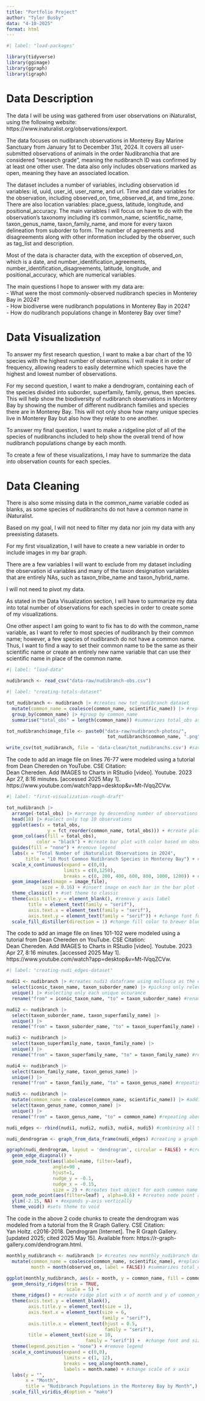```yaml
---
title: "Portfolio Project"
author: "Tyler Busby"
data: "4-10-2025"
format: html
---
```


```r
#| label: "load-packages"

library(tidyverse)
library(ggimage)
library(ggraph)
library(igraph)
```


# Data Description

The data I will be using was gathered from user observations on iNaturalist, using the following website: https://www.inaturalist.org/observations/export.  

The data focuses on nudibranch observations in Monterey Bay Marine Sanctuary from January 1st to December 31st, 2024. It covers all user-submitted observations of animals in the order Nudibranchia that are considered "research grade", meaning the nudibranch ID was confirmed by at least one other user. The data also only includes observations marked as open, meaning they have an associated location.  

The dataset includes a number of variables, including observation id variables: id, uuid, user_id, user_name, and url. Time and date variables for the observation, including observed_on, time_observed_at, and time_zone. There are also location variables: place_guess, latitude, longitude, and positional_accuracy. The main variables I will focus on have to do with the observation's taxonomy including it's common_name, scientific_name, taxon_genus_name, taxon_family_name, and more for every taxon delineation from suborder to form. The number of agreements and disagreements along with other information included by the observer, such as tag_list and description.  

Most of the data is character data, with the exception of observed_on, which is a date, and number_identification_agreements, number_identification_disagreements, latitude, longitude, and positional_accuracy, which are numerical variables.  

The main questions I hope to answer with my data are:  
- What were the most commonly-observed nudibranch species in Monterey Bay in 2024?  
- How biodiverse were nudibranch populations in Monterey Bay in 2024?  
- How do nudibranch populations change in Monterey Bay over time?  


# Data Visualization

To answer my first research question, I want to make a bar chart of the 10 species with the highest number of observations. I will make it in order of frequency, allowing readers to easily determine which species have the highest and lowest number of observations.  

For my second question, I want to make a dendrogram, containing each of the species divided into suborder, superfamily, family, genus, then species. This will help show the biodiversity of nudibranch observations in Monterey Bay by showing the number of different nudibranch families and species there are in Monterey Bay. This will not only show how many unique species live in Monterey Bay but also how they relate to one another.  

To answer my final question, I want to make a ridgeline plot of all of the species of nudibranchs included to help show the overall trend of how nudibranch populations change by each month.  

To create a few of these visualizations, I may have to summarize the data into observation counts for each species.  


# Data Cleaning

There is also some missing data in the common_name variable coded as blanks, as some species of nudibranchs do not have a common name in iNaturalist.

Based on my goal, I will not need to filter my data nor join my data with any preexisting datasets.  

For my first visualization, I will have to create a new variable in order to include images in my bar graph.  

There are a few variables I will want to exclude from my dataset including the observation id variables and many of the taxon designation variables that are entirely NAs, such as taxon_tribe_name and taxon_hybrid_name.  

I will not need to pivot my data.  

As stated in the Data Visualization section, I will have to summarize my data into total number of observations for each species in order to create some of my visualizations.  

One other aspect I am going to want to fix has to do with the common_name variable, as I want to refer to most species of nudibranch by their common name; however, a few species of nudibranch do not have a common name. Thus, I want to find a way to set their common name to be the same as their scientific name or create an entirely new name variable that can use their scientific name in place of the common name.  

```r
#| label: "load-data"

nudibranch <- read_csv("data-raw/nudibranch-obs.csv")
```


```r
#| label: "creating-totals-dataset"

tot_nudibranch <- nudibranch |> #creates new tot_nudibranch dataset
  mutate(common_name = coalesce(common_name, scientific_name)) |> #replaces nas in common name variable with scientific name
  group_by(common_name) |> #group by common_name
  summarise("total_obs" = length(common_name)) #summarizes total_obs as the number of each common name observation

tot_nudibranch$image_file <- paste0("data-raw/nudibranch-photos/", 
                                     tot_nudibranch$common_name, ".png") #creates image address variable for each common name (see below)

write_csv(tot_nudibranch, file = 'data-clean/tot_nudibranchs.csv') #save new totals dataset as updated csv file
```

The code to add an image file on lines 76-77 were modeled using a tutorial from Dean Chereden on YouTube. CSE Citation:  
Dean Chereden. Add IMAGES to Charts in RStudio [video]. Youtube. 2023 Apr 27, 8:16 minutes. [accessed 2025 May 1]. https://www.youtube.com/watch?app=desktop&v=Mt-lVqqZCVw.  

```r
#| label: "first-visualization-rough-draft"

tot_nudibranch |>
  arrange(-total_obs) |> #arrange by descending number of observations of each species
  head(10) |> #select only top 10 observations
  ggplot(aes(x = total_obs, 
               y = fct_reorder(common_name, total_obs))) + #create plot with given aesthetics
  geom_col(aes(fill = total_obs), 
           color = "black") + #create bar plot with color based on observation number
  guides(fill = "none") + #remove legend
  labs(x = "Total Number of iNaturalist Observations in 2024",
       title = "10 Most Common Nudibranch Species in Monterey Bay") + #create descriptive labels
  scale_x_continuous(expand = c(0,0), 
                     limits = c(0,1250),
                     breaks = c(0, 200, 400, 600, 800, 1000, 1200)) + #resize x axis scale
  geom_image(aes(image = image_file),
             size = 0.16) + #insert image on each bar in the bar plot (see below)
  theme_classic() + #set theme to classic
  theme(axis.title.y = element_blank(), #remove y axis label
        title = element_text(family = "serif"),
        axis.text.x = element_text(family = "serif"),
        axis.text.y = element_text(family = "serif")) + #change font for all texts
  scale_fill_distiller(direction = 1) #change fill color to brewer blues
```

The code to add an image file on lines 101-102 were modeled using a tutorial from Dean Chereden on YouTube. CSE Citation:  
Dean Chereden. Add IMAGES to Charts in RStudio [video]. Youtube. 2023 Apr 27, 8:16 minutes. [accessed 2025 May 1]. https://www.youtube.com/watch?app=desktop&v=Mt-lVqqZCVw.


```r
#| label: "creating-nudi_edges-dataset"

nudi1 <- nudibranch |> #creates nudi1 dataframe using mollusca as the origin and suborder as first group
  select(iconic_taxon_name, taxon_suborder_name) |> #picking only relevant variables
  unique() |> #selecting only each unique occurance
  rename("from" = iconic_taxon_name, "to" = taxon_suborder_name) #renaming variables for later cbind

nudi2 <- nudibranch |>
  select(taxon_suborder_name, taxon_superfamily_name) |>
  unique() |>
  rename("from" = taxon_suborder_name, "to" = taxon_superfamily_name) #repeating above for suborder and superfamily

nudi3 <- nudibranch |>
  select(taxon_superfamily_name, taxon_family_name) |>
  unique() |>
  rename("from" = taxon_superfamily_name, "to" = taxon_family_name) #repeating above for superfamily and family

nudi4 <- nudibranch |>
  select(taxon_family_name, taxon_genus_name) |>
  unique() |>
  rename("from" = taxon_family_name, "to" = taxon_genus_name) #repeating above for family and genus

nudi5 <- nudibranch |>
  mutate(common_name = coalesce(common_name, scientific_name)) |> #adding scientific to NA common names
  select(taxon_genus_name, common_name) |>
  unique() |>
  rename("from" = taxon_genus_name, "to" = common_name) #repeating above for genus and common name (species)

nudi_edges <- rbind(nudi1, nudi2, nudi3, nudi4, nudi5) #combining all 5 datasets into one edge dataset
```


```r
nudi_dendrogram <- graph_from_data_frame(nudi_edges) #creating a graph object to be used in ggraph

ggraph(nudi_dendrogram, layout = 'dendrogram', circular = FALSE) + #creating dendrogram from nudi_dendrogram
  geom_edge_diagonal() +
  geom_node_text(aes(label=name, filter=leaf), 
                 angle=90 , 
                 hjust=1, 
                 nudge_y = -0.1, 
                 nudge_x = -0.15,
                 size = 2) + #creates text object for each common name and aligns it with node point
  geom_node_point(aes(filter=leaf) , alpha=0.6) + #creates node point at each end
  ylim(-2.15, NA) + #expands y-axis vertically
  theme_void() #sets theme to void
```

The code in the above 2 code chunks to create the dendrogram was modeled from a tutorial from the R Graph Gallery. CSE Citation:  
Yan Holtz. c2016-2018. Dendrogram [Internet]. The R Graph Gallery. [updated 2025; cited 2025 May 15]. Available from: https://r-graph-gallery.com/dendrogram.html.  

```r
monthly_nudibranch <- nudibranch |> #creates new monthly_nudibranch dataset
  mutate(common_name = coalesce(common_name, scientific_name), #replaces nas in common name variable with scientific name
         month = month(observed_on, label = FALSE)) #summarizes total_obs as the number of each common name observation
```

```r
ggplot(monthly_nudibranch, aes(x = month, y = common_name, fill = common_name)) +
  geom_density_ridges(trim = TRUE, 
                      scale = 5) + 
  theme_ridges() + #create ridge plot with x of month and y of common_name
  theme(axis.text.y = element_blank(),
        axis.title.y = element_text(size = 1),
        axis.text.x = element_text(size = 6,
                                   family = "serif"),
        axis.title.x = element_text(hjust = 0.5,
                                    family = "serif"),
        title = element_text(size = 10, 
                             family = "serif")) +  #change font and size for all texts
  theme(legend.position = "none") + #remove legend
  scale_x_continuous(expand = c(0,0),
                     limits = c(1, 12),
                     breaks = seq_along(month.name), 
                     labels = month.name) + #change scale of x axis
  labs(y = "",
       x = "Month",
       title = "Nudibranch Populations in the Monterey Bay by Month",) + #add descriptive labels 
  scale_fill_viridis_d(option = "mako")
```

